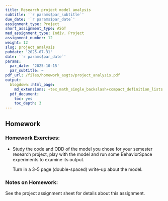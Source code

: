 ```yaml
---
title: Research project model analysis
subtitle: '`r params$par_subtitle`'
due_date: '`r params$par_date`'
assignment_type: Project
short_assignment_type: ASGT
med_assignment_type: Indiv. Project
assignment_number: 12
weight: 12
slug: project_analysis
pubdate: '2025-07-31'
date: '`r params$par_date`'
params:
  par_date: '2025-10-15'
  par_subtitle: ~
pdf_url: /files/homework_asgts/project_analysis.pdf
output:
  blogdown::html_page:
    md_extensions: +tex_math_single_backslash+compact_definition_lists
  pdf_document:
    toc: yes
    toc_depth: 3
---
```

## Homework

### Homework Exercises:



* Study the code and ODD of the model you chose for your semester research project, play with the model and run some BehaviorSpace experiments to examine its
  output.

  Turn in a 3--5 page (double-spaced) write-up about the model.

### Notes on Homework:


See the project assignment sheet for details about this assignment.